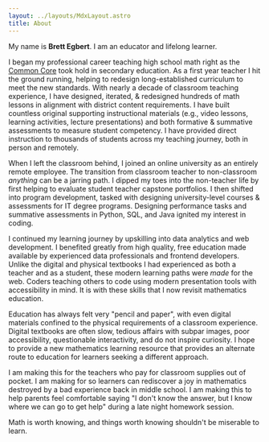 ```yaml
---
layout: ../layouts/MdxLayout.astro
title: About
---
```


My name is **Brett Egbert**. I am an educator and lifelong learner.

I began my professional career teaching high school math right as the [Common Core](https://www.thecorestandards.org/) took hold in secondary education. As a first year teacher I hit the ground running, helping to redesign long-established curriculum to meet the new standards. With nearly a decade of classroom teaching experience, I have designed, iterated, & redesigned hundreds of math lessons in alignment with district content requirements. I have built countless original supporting instructional materials (e.g., video lessons, learning activities, lecture presentations) and both formative & summative assessments to measure student competency. I have provided direct instruction to thousands of students across my teaching journey, both in person and remotely.

When I left the classroom behind, I joined an online university as an entirely remote employee. The transition from classroom teacher to non-classroom _anything_ can be a jarring path. I dipped my toes into the non-teacher life by first helping to evaluate student teacher capstone portfolios. I then shifted into program development, tasked with designing university-level courses & assessments for IT degree programs. Designing performance tasks and summative assessments in Python, SQL, and Java ignited my interest in coding.

I continued my learning journey by upskilling into data analytics and web development. I benefited greatly from high quality, free education made available by experienced data professionals and frontend developers. Unlike the digital and physical textbooks I had experienced as both a teacher and as a student, these modern learning paths were _made_ for the web. Coders teaching others to code using modern presentation tools with accessibility in mind. It is with these skills that I now revisit mathematics education.

Education has always felt very "pencil and paper", with even digital materials confined to the physical requirements of a classroom experience. Digital textbooks are often slow, tedious affairs with subpar images, poor accessibility, questionable interactivity, and do not inspire curiosity. I hope to provide a new mathematics learning resource that provides an alternate route to education for learners seeking a different approach.

I am making this for the teachers who pay for classroom supplies out of pocket. I am making for so learners can rediscover a joy in mathematics destroyed by a bad experience back in middle school. I am making this to help parents feel comfortable saying "I don't know the answer, but I know where we can go to get help" during a late night homework session.

Math is worth knowing, and things worth knowing shouldn't be miserable to learn.
